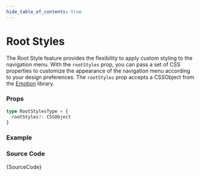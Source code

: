 ```yaml
---
hide_table_of_contents: true
---
```



# Root Styles

The Root Style feature provides the flexibility to apply custom styling to the navigation menu. With the `rootStyles` prop, you can pass a set of CSS properties to customize the appearance of the navigation menu according to your design preferences. The `rootStyles` prop accepts a CSSObject from the [Emotion](https://emotion.sh/docs/introduction) library.

### Props

```ts noCopy
type RootStylesType = {
  rootStyles?: CSSObject
}
```

### Example

<BrowserWindow url='/horizontal-menu/menu/root-styles'>
  <Provider>
    <RootStyles />
  </Provider>
</BrowserWindow>

### Source Code

<TsToJsCodeSnippet>{SourceCode}</TsToJsCodeSnippet>
